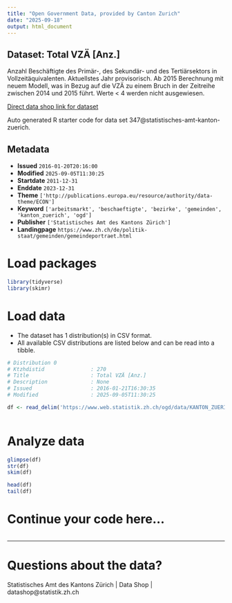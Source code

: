 ```yaml
---
title: "Open Government Data, provided by Canton Zurich"
date: "2025-09-18"
output: html_document
---
```


## Dataset: Total VZÄ [Anz.]

Anzahl Beschäftigte des Primär-, des Sekundär- und des Tertiärsektors in Vollzeitäquivalenten. Aktuellstes Jahr provisorisch. Ab 2015 Berechnung mit neuem Modell, was in Bezug auf die VZÄ zu einem Bruch in der Zeitreihe zwischen 2014 und 2015 führt. Werte < 4 werden nicht ausgewiesen.

[Direct data shop link for dataset](https://www.zh.ch/de/politik-staat/statistik-daten/datenkatalog.html#/datasets/347@statistisches-amt-kanton-zuerich)

Auto generated R starter code for data set 347@statistisches-amt-kanton-zuerich.

## Metadata

- **Issued** `2016-01-20T20:16:00`
- **Modified** `2025-09-05T11:30:25`
- **Startdate** `2011-12-31`
- **Enddate** `2023-12-31`
- **Theme** `['http://publications.europa.eu/resource/authority/data-theme/ECON']`
- **Keyword** `['arbeitsmarkt', 'beschaeftigte', 'bezirke', 'gemeinden', 'kanton_zuerich', 'ogd']`
- **Publisher** `['Statistisches Amt des Kantons Zürich']`
- **Landingpage** `https://www.zh.ch/de/politik-staat/gemeinden/gemeindeportraet.html`


# Load packages

```r

library(tidyverse)
library(skimr)

```

# Load data

-   The dataset has 1 distribution(s) in CSV format.
-   All available CSV distributions are listed below and can be read into a tibble.

```r

# Distribution 0
# Ktzhdistid               : 270
# Title                    : Total VZÄ [Anz.]
# Description              : None
# Issued                   : 2016-01-21T16:30:35
# Modified                 : 2025-09-05T11:30:25

df <- read_delim('https://www.web.statistik.zh.ch/ogd/data/KANTON_ZUERICH_596.csv')



```

# Analyze data

```r

glimpse(df)
str(df)
skim(df)

head(df)
tail(df)

```

# Continue your code here...

```r

```

------------------------------------------------------------------------

# Questions about the data?

Statistisches Amt des Kantons Zürich | Data Shop | datashop@statistik.zh.ch
